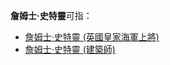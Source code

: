 {{noteTA
|G3=PoliticiansUK
|G4=People
}}
'''詹姆士·史特靈'''可指：
*[[詹姆士·史特靈_(英國皇家海軍上將)|詹姆士·史特靈 (英國皇家海軍上將)]]
*[[詹姆士·史特靈_(建築師)|詹姆士·史特靈 (建築師)]]

{{Disambiguation|J|Cat=六字人名譯名消歧義}}